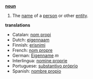 '''[[noun]]'''

# The [[name]] of a [[person]] or other [[entity]].

'''translations'''
*Catalan: [[nom propi]]
*Dutch: [[eigennaam]]
*Finnish: [[erisnimi]]
*French: [[nom propre]]
*German: [[Eigenname]] ''m''
*Interlingua: [[nomine proprie]]
*Portuguese: [[substantivo próprio]]
*Spanish: [[nombre propio]]